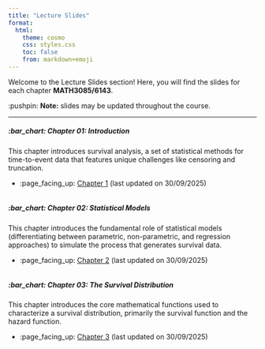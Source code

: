 ```yaml
---
title: "Lecture Slides"
format:
  html:
    theme: cosmo
    css: styles.css
    toc: false
    from: markdown+emoji
---
```


Welcome to the [Lecture Slides]{.attention} section! Here, you will find the slides for each chapter **MATH3085/6143**.

:pushpin: **Note:** slides may be updated throughout the course.

---

##### [:bar_chart: **Chapter 01: Introduction**]{.secondary}

This chapter introduces survival analysis, a set of statistical methods for time-to-event data that features unique challenges like censoring and truncation.

- :page_facing_up: [Chapter 1](/slides/_output/chap_1.html) (last updated on 30/09/2025)

<div style="margin-top: 25pt;"></div>

##### [:bar_chart: **Chapter 02: Statistical Models**]{.secondary}

This chapter introduces the fundamental role of statistical models (differentiating between parametric, non-parametric, and regression approaches) to simulate the process that generates survival data.

- :page_facing_up: [Chapter 2](/slides/_output/chap_2.html) (last updated on 30/09/2025)

<div style="margin-top: 25pt;"></div>

##### [:bar_chart: **Chapter 03: The Survival Distribution**]{.secondary}

This chapter introduces the core mathematical functions used to characterize a survival distribution, primarily the survival function and the hazard function.

- :page_facing_up: [Chapter 3](/slides/_output/chap_3.html) (last updated on 30/09/2025)

<div style="margin-top: 25pt;"></div>

<!--

##### [:bar_chart: **Chapter 04: Distributions for Survival Models**]{.secondary}

This chapter introduces several common parametric distributions for survival modeling, including the Exponential, Weibull, Log-logistic, Lognormal, and Gompertz.

- :page_facing_up: [Chapter 4](/slides/_output/chap_4.html) (incomplete)

<div style="margin-top: 25pt;"></div>

##### [:bar_chart: **Chapter 05: Survival models: parameter estimation**]{.secondary}

This chapter introduces parameter estimation for parametric models using maximum likelihood estimation (MLE), a method adapted to handle right-censored data.

- :page_facing_up: [Chapter 5](/slides/_output/chap_5.html) (incomplete)

<div style="margin-top: 25pt;"></div>

##### [:bar_chart: **Chapter 06: Non-parametric Survival Estimation**]{.secondary}

This chapter introduces non-parametric methods for estimating the survival distribution, focusing on the widely used Kaplan-Meier (KM) product-limit estimator.

- :page_facing_up: [Chapter 6](/slides/_output/chap_6.html) (incomplete)

<div style="margin-top: 25pt;"></div>

##### [:bar_chart: **Chapter 07: Survival Regression Models**]{.secondary}

This chapter introduces survival regression to analyze the effect of explanatory variables, focusing on the semi-parametric Cox Proportional Hazards (PH) model and the parametric Accelerated Failure Time (AFT) model.

- :page_facing_up: [Chapter 7](/slides/_output/chap_7.html) (incomplete)

<div style="margin-top: 25pt;"></div>

##### [:bar_chart: **Chapter 08: Multistate Survival Models**]{.secondary}

This chapter introduces multistate models, which generalize the simple alive-dead framework to processes with multiple states by using the theory of time-homogeneous Markov processes.

- :page_facing_up: [Chapter 8](/slides/_output/chap_8.html) (incomplete)

<div style="margin-top: 25pt;"></div>

##### [:bar_chart: **Chapter 09: Inference for Multistate Models**]{.secondary}

This chapter introduces statistical inference for time-homogeneous multistate models by explaining how to estimate constant transition intensities from observed data using maximum likelihood.

- :page_facing_up: [Chapter 9](/slides/_output/chap_9.html) (incomplete)

<div style="margin-top: 25pt;"></div>

-->
